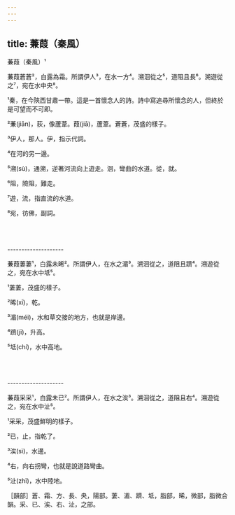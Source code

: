 ```yaml
---
---
---
```

title: 蒹葭（秦風）
---




蒹葭（秦風）¹

蒹葭蒼蒼²，白露為霜。所謂伊人³，在水一方⁴。溯洄從之⁵，道阻且長⁶。溯遊從之⁷，宛在水中央⁸。

¹秦，在今陝西甘肅一帶。這是一首懷念人的詩。詩中寫追尋所懷念的人，但終於是可望而不可即。

²蒹(jiān)，荻，像蘆葦。葭(jiā)，蘆葦。蒼蒼，茂盛的樣子。

³伊人，那人。伊，指示代詞。

⁴在河的另一邊。

⁵溯(sù)，通溯，逆著河流向上遊走。洄，彎曲的水道。從，就。

⁶阻，險阻，難走。

⁷遊，流，指直流的水道。

⁸宛，彷佛，副詞。



<br/><br/><br/>--------------------

蒹葭萋萋¹，白露未晞²。所謂伊人，在水之湄³。溯洄從之，道阻且躋⁴。溯遊從之，宛在水中坻⁵。

¹萋萋，茂盛的樣子。

²晞(xī)，乾。

³湄(méi)，水和草交接的地方，也就是岸邊。

⁴躋(jī)，升高。

⁵坻(chí)，水中高地。



<br/><br/><br/>--------------------

蒹葭采采¹，白露未已²。所謂伊人，在水之涘³。溯洄從之，道阻且右⁴。溯遊從之，宛在水中沚⁵。

¹采采，茂盛鮮明的樣子。

²已，止，指乾了。

³涘(sì)，水邊。

⁴右，向右拐彎，也就是說道路彎曲。

⁵沚(zhǐ)，水中陸地。

［韻部］蒼、霜、方、長、央，陽部。萋、湄、躋、坻，脂部，晞，微部，脂微合韻。采、已、涘、右、沚，之部。